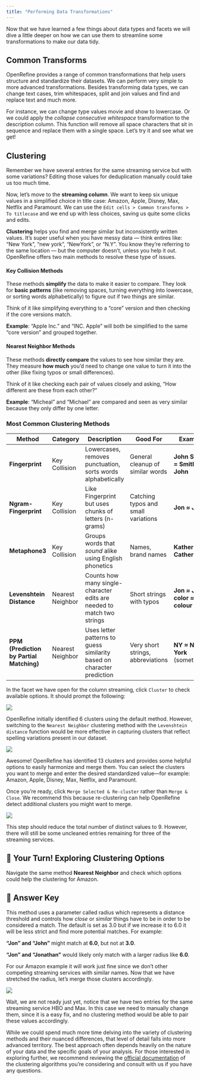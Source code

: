 ```yaml
---
title: "Performing Data Transformations"
---
```


Now that we have learned a few things about data types and facets we will dive a little deeper on how we can use them to streamline some transformations to make our data tidy.

## Common Transforms

OpenRefine provides a range of common transformations that help users structure and standardize their datasets. We can perform very simple to more advanced transformations. Besides transforming data types, we can change text cases, trim whitespaces, split and join values and find and replace text and much more.

For instance, we can change type values movie and show to lowercase. Or we could apply the *collapse consecutive whitespace* transformation to the description column. This function will remove all space characters that sit in sequence and replace them with a single space. Let's try it and see what we get!

## Clustering

Remember we have several entries for the same streaming service but with some variations? Editing those values for deduplication manually could take us too much time.

Now, let's move to the **streaming column**. We want to keep six unique values in a simplified choice in title case: Amazon, Apple, Disney, Max, Netflix and Paramount. We can use the `Edit cells > Common transforms > To titlecase` and we end up with less choices, saving us quite some clicks and edits.

**Clustering** helps you find and merge similar but inconsistently written values. It’s super useful when you have messy data — think entires like: “New York”, “new york”, “NewYork”, or “N.Y". You know they’re referring to the same location — but the computer doesn’t, unless you help it out. OpenRefine offers two main methods to resolve these type of issues.

#### **Key Collision Methods**

These methods **simplify** the data to make it easier to compare. They look for **basic patterns** (like removing spaces, turning everything into lowercase, or sorting words alphabetically) to figure out if two things are similar.

Think of it like simplifying everything to a "core" version and then checking if the core versions match.

**Example**: "Apple Inc." and "INC. Apple" will both be simplified to the same "core version" and grouped together.

#### **Nearest Neighbor Methods**

These methods **directly compare** the values to see how similar they are. They measure **how much** you’d need to change one value to turn it into the other (like fixing typos or small differences).

Think of it like checking each pair of values closely and asking, "How different are these from each other?"

**Example**: "Micheal" and "Michael" are compared and seen as very similar because they only differ by one letter.

### Most Common Clustering Methods

| **Method**                               | Category         | **Description**                                                        | **Good For**                        | **Example**                    |
|---------------|---------------|---------------|---------------|---------------|
| **Fingerprint**                          | Key Collision    | Lowercases, removes punctuation, sorts words alphabetically            | General cleanup of similar words    | **John Smith = Smith John**    |
| **Ngram-Fingerprint**                    | Key Collision    | Like Fingerprint but uses chunks of letters (n-grams)                  | Catching typos and small variations | **Jon ≈ John**                 |
| **Metaphone3**                           | Key Collision    | Groups words that *sound* alike using English phonetics                | Names, brand names                  | **Katherine ≈ Catherine**      |
| **Levenshtein Distance**                 | Nearest Neighbor | Counts how many single-character edits are needed to match two strings | Short strings with typos            | **Jon ≈ John, color ≈ colour** |
| **PPM (Prediction by Partial Matching)** | Nearest Neighbor | Uses letter patterns to guess similarity based on character prediction | Very short strings, abbreviations   | **NY ≈ New York** (sometimes)  |

In the facet we have open for the column streaming, click `Cluster` to check available options. It should prompt the following:

![](images/keycollision.png)

OpenRefine initially identified 6 clusters using the default method. However, switching to the `Nearest Neighbor` clustering method with the `Levenshtein distance` function would be more effective in capturing clusters that reflect spelling variations present in our dataset.

![](images/clustering-levensthein.png)

Awesome! OpenRefine has identified 13 clusters and provides some helpful options to easily harmonize and merge them. You can select the clusters you want to merge and enter the desired standardized value—for example: Amazon, Apple, Disney, Max, Netflix, and Paramount.

Once you're ready, click `Merge Selected & Re-cluster` rather than `Merge & Close`. We recommend this because re-clustering can help OpenRefine detect additional clusters you might want to merge.

![](images/nearestn-clustering.png)

This step should reduce the total number of distinct values to 9. However, there will still be some uncleaned entries remaining for three of the streaming services.

::: {.callout-note collapse="true" icon="false"}
## 🧠 Your Turn! Exploring Clustering Options

Navigate the same method **Nearest Neighbor** and check which options could help the clustering for Amazon.

::: {.callout-note icon="false"}
## 🔑 Answer Key

This method uses a parameter called radius which represents a distance threshold and controls how *close* or *similar* things have to be in order to be considered a match. The default is set as 3.0 but if we increase it to 6.0 it will be less strict and find more potential matches. For example:

**"Jon" and "John"** might match at **6.0**, but not at **3.0**.

**"Jon" and "Jonathan"** would likely only match with a larger radius like **6.0**.

For our Amazon example it will work just fine since we don't other competing streaming services with similar names. Now that we have stretched the radius, let's merge those clusters accordingly.

![](images/amazon-clustering.png)
:::
:::

Wait, we are not ready just yet, notice that we have two entries for the same streaming service HBO and Max. In this case we need to manually change them, since it is a easy fix, and no clustering method would be able to pair these values accordingly.

::: callout-important
While we could spend much more time delving into the variety of clustering methods and their nuanced differences, that level of detail falls into more advanced territory. The best approach often depends heavily on the nature of your data and the specific goals of your analysis. For those interested in exploring further, we recommend reviewing the [official documentation](https://openrefine.org/docs/technical-reference/clustering-in-depth) of the clustering algorithms you're considering and consult with us if you have any questions.
:::
